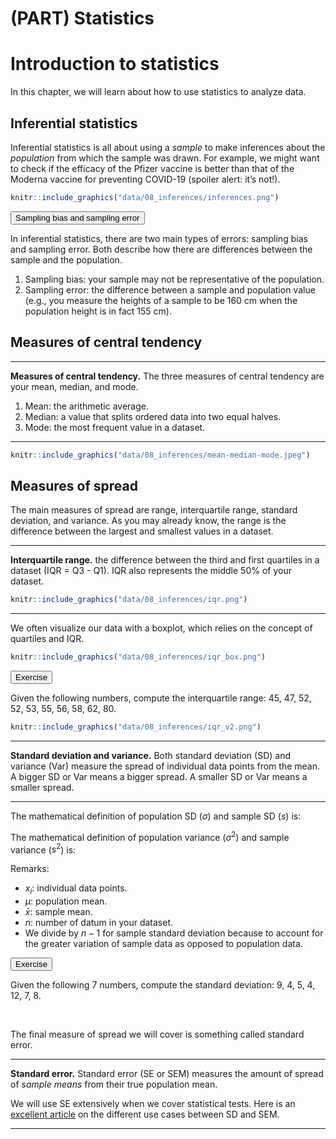 # (PART) Statistics {-}

# Introduction to statistics

In this chapter, we will learn about how to use statistics to analyze data.


## Inferential statistics

Inferential statistics is all about using a *sample* to make inferences about the *population* from which the sample was drawn. For example, we might want to check if the efficacy of the Pfizer vaccine is better than that of the Moderna vaccine for preventing COVID-19 (spoiler alert: it's not!).

```r
knitr::include_graphics("data/08_inferences/inferences.png")
```

<button class="collapsible">Sampling bias and sampling error</button>
<div class="collapse_content">
In inferential statistics, there are two main types of errors: sampling bias and sampling error. Both describe how there are differences between the sample and the population.

1. Sampling bias: your sample may not be representative of the population.
1. Sampling error: the difference between a sample and population value (e.g., you measure the heights of a sample to be 160 cm when the population height is in fact 155 cm).
</div>


## Measures of central tendency

---

**Measures of central tendency.** The three measures of central tendency are your mean, median, and mode.

1. Mean: the arithmetic average.
1. Median: a value that splits ordered data into two equal halves.
1. Mode: the most frequent value in a dataset.

---

```r
knitr::include_graphics("data/08_inferences/mean-median-mode.jpeg")
```


## Measures of spread

The main measures of spread are range, interquartile range, standard deviation, and variance. As you may already know, the range is the difference between the largest and smallest values in a dataset.

---

**Interquartile range.** the difference between the third and first quartiles in a dataset (IQR = Q3 - Q1). IQR also represents the middle 50% of your dataset.

```r
knitr::include_graphics("data/08_inferences/iqr.png")
```

---

We often visualize our data with a boxplot, which relies on the concept of quartiles and IQR.

```r
knitr::include_graphics("data/08_inferences/iqr_box.png")
```

<button class="collapsible">Exercise</button>
<div class="collapse_content">

Given the following numbers, compute the interquartile range: 45, 47, 52, 52, 53, 55, 56, 58, 62, 80.

```r
knitr::include_graphics("data/08_inferences/iqr_v2.png")
```

</div>


---

**Standard deviation and variance.** Both standard deviation (SD) and variance (Var) measure the spread of individual data points from the mean. A bigger SD or Var means a bigger spread. A smaller SD or Var means a smaller spread.

---

The mathematical definition of population SD ($\sigma$) and sample SD ($s$) is:

\begin{align}
  \sigma &= \sqrt{\frac{\sum_{i=1}^n (x_i - \mu)^2}{n}} \\
  s &= \sqrt{\frac{\sum_{i=1}^n (x_i - \bar{x})^2}{n-1}}
\end{align}

The mathematical definition of population variance ($\sigma^2$) and sample variance ($s^2$) is:

\begin{align}
  \sigma^2 &= \frac{\sum_{i=1}^n (x_i - \mu)^2}{n} \\
  s^2 &= \frac{\sum_{i=1}^n (x_i - \bar{x})^2}{n-1}
\end{align}

Remarks:

- $x_i$: individual data points.
- $\mu$: population mean.
- $\bar{x}$: sample mean.
- $n$: number of datum in your dataset.
- We divide by $n-1$ for sample standard deviation because to account for the greater variation of sample data as opposed to population data.


<button class="collapsible">Exercise</button>
<div class="collapse_content">

Given the following 7 numbers, compute the standard deviation: 9, 4, 5, 4, 12, 7, 8.

\begin{align*}
  \mu &= \frac{9 + 4 + 5 + 4 + 12 + 7 + 8}{7} = 7 \\
  \sigma &= \sqrt{\frac{\sum (x_i - \mu)^2}{n}} \\
  &= \sqrt{ \frac{ (9-7)^2 + (4-7)^2 + \cdots }{7} } \\
  &\approx 2.73
\end{align*}

</div>

<br>

The final measure of spread we will cover is something called standard error.

---

**Standard error.** Standard error (SE or SEM) measures the amount of spread of *sample means* from their true population mean.

\begin{equation}
  SE = \frac{\sigma}{\sqrt{n}}
\end{equation}

We will use SE extensively when we cover statistical tests. Here is an [excellent article](https://www.ncbi.nlm.nih.gov/pmc/articles/PMC3487226/) on the different use cases between SD and SEM.

---



<script>
  iFrameResize({}, ".interactive");
  
var coll = document.getElementsByClassName("collapsible");
var coll_down = document.getElementsByClassName("collapse_content");
var i;
for (i = 0; i < coll.length; i++) {
  coll[i].addEventListener("click", function() {
    this.classList.toggle("active");
    var content = this.nextElementSibling;
    if (content.style.maxHeight){
      content.style.maxHeight = null;
    } else {
      content.style.maxHeight = content.scrollHeight + "px";
    } 
  });
}
</script>

